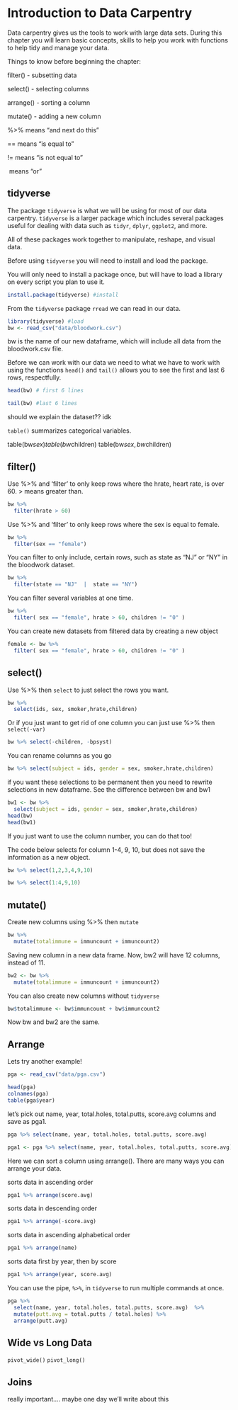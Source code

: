# Introduction to Data Carpentry

Data carpentry gives us the tools to work with large data sets. During this chapter you will learn basic concepts, skills to help you work with functions to help tidy and manage your data. 

Things to know before beginning the chapter: 

filter()    - subsetting data

select()    - selecting columns

arrange()   - sorting a column

mutate()    - adding a new column


%>%  means "and next do this"  

==  means "is equal to"

!= means "is not equal to"

|  means "or"

## tidyverse

The package `tidyverse` is what we will be using for most of our data carpentry. `tidyverse` is a larger package which includes several packages useful for dealing with data such as `tidyr`, `dplyr`, `ggplot2`, and more. 

All of these packages work together to manipulate, reshape, and visual data. 

Before using `tidyverse` you will need to install and load the package. 

You will only need to install a package once, but will have to load a library on every script you plan to use it. 

```r
install.package(tidyverse) #install

```

From the `tidyverse` package `rread` we can read in our data.

```r
library(tidyverse) #load
bw <- read_csv("data/bloodwork.csv")

```

bw is the name of our new dataframe, which will include all data from the bloodwork.csv file. 

Before we can work with our data we need to what we have to work with using the functions `head()` and `tail()` allows you to see the first and last 6 rows, respectfully. 

```r
head(bw) # first 6 lines 
```

```r
tail(bw) #last 6 lines
```

should we explain the dataset?? idk


`table()` summarizes categorical variables.

table(bw$sex)
table(bw$children)
table(bw$sex, bw$children)


## filter()
Use %>% and 'filter' to only keep rows where the hrate, heart rate, is over 60. > means greater than.


```r
bw %>% 
  filter(hrate > 60)
```


Use %>% and 'filter' to only keep rows where the sex is equal to female.
```r
bw %>% 
  filter(sex == "female")
```
You can filter to only include, certain rows, such as state as "NJ" or "NY" in the bloodwork dataset.
```r
bw %>% 
  filter(state == "NJ"  |  state == "NY")
```


You can filter several variables at one time.

```r
bw %>% 
  filter( sex == "female", hrate > 60, children != "0" )

```

You can create new datasets from filtered data by creating a new object

```r
female <- bw %>% 
  filter( sex == "female", hrate > 60, children != "0" )
```

## select()
Use %>% then `select` to just select the rows you want.

```r
bw %>% 
  select(ids, sex, smoker,hrate,children)
```


Or if you just want to get rid of one column you can just use %>% then `select(-var)`

```r
bw %>% select(-children, -bpsyst)
```

You can rename columns as you go

```r
bw %>% select(subject = ids, gender = sex, smoker,hrate,children)
```

if you want these selections to be permanent then you need to rewrite selections in new dataframe. See the difference between bw and bw1 

```r
bw1 <- bw %>%  
  select(subject = ids, gender = sex, smoker,hrate,children)
head(bw)
head(bw1)
```

If you just want to use the column number, you can do that too!

The code below selects for column 1-4, 9, 10, but does not save the information as a new object. 

```r
bw %>% select(1,2,3,4,9,10)

bw %>% select(1:4,9,10)

```

## mutate()

Create new columns using %>% then `mutate`

``` r
bw %>% 
  mutate(totalimmune = immuncount + immuncount2)
```

Saving new column in a new data frame. Now, bw2 will have 12 columns, instead of 11.  
```r
bw2 <- bw %>% 
  mutate(totalimmune = immuncount + immuncount2)
```

You can also create new columns without `tidyverse`

```r

bw$totalimmune <- bw$immuncount + bw$immuncount2
```
Now bw and bw2 are the same. 

## Arrange

Lets try another example!

```r
pga <- read_csv("data/pga.csv")

head(pga)
colnames(pga)
table(pga$year)
```

let's pick out name, year, total.holes, total.putts, score.avg columns and save as pga1. 
```r
pga %>% select(name, year, total.holes, total.putts, score.avg) 

pga1 <- pga %>% select(name, year, total.holes, total.putts, score.avg)  

```

Here we can sort a column using arrange(). There are many ways you can arrange your data. 

sorts data in ascending order
```r
pga1 %>% arrange(score.avg)  
```

sorts data in descending order
```r
pga1 %>% arrange(-score.avg)  
```

sorts data in ascending alphabetical order
```r
pga1 %>% arrange(name) 
```

sorts data first by year, then by score
``` r
pga1 %>% arrange(year, score.avg)  
```


You can use the pipe, ` %>% `, in `tidyverse` to run multiple commands at once. 

```r
pga %>%
  select(name, year, total.holes, total.putts, score.avg)  %>%
  mutate(putt.avg = total.putts / total.holes) %>%
  arrange(putt.avg)

```



## Wide vs Long Data


`pivot_wide()`  `pivot_long()`



## Joins

really important....  maybe one day we'll write about this